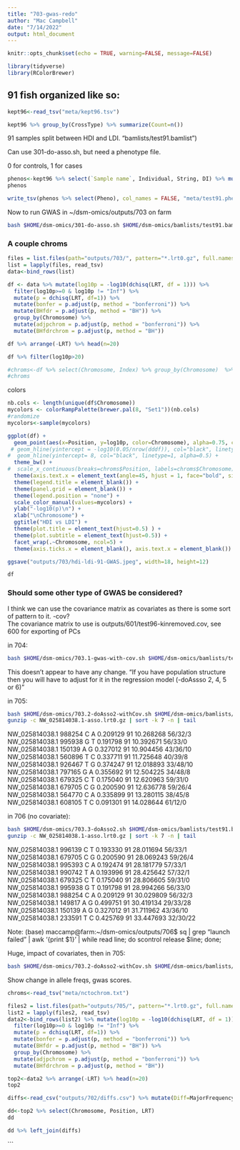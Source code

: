 ```yaml
---
title: "703-gwas-redo"
author: "Mac Campbell"
date: "7/14/2022"
output: html_document
---
```


```r
knitr::opts_chunk$set(echo = TRUE, warning=FALSE, message=FALSE)
```

```r
library(tidyverse)
library(RColorBrewer)
```

## 91 fish organized like so:

```r
kept96<-read_tsv("meta/kept96.tsv")

kept96 %>% group_by(CrossType) %>% summarize(Count=n())
```

91 samples split between HDI and LDI.
"bamlists/test91.bamlist")

Can use 301-do-asso.sh, but need a phenotype file.

0 for controls, 1 for cases      

```r
phenos<-kept96 %>% select(`Sample name`, Individual, String, DI) %>% mutate(Pheno=ifelse(DI=="LowDI",0,1))
phenos

write_tsv(phenos %>% select(Pheno), col_names = FALSE, "meta/test91.pheno")
```


Now to run GWAS in ~/dsm-omics/outputs/703 on farm     

```sh
bash $HOME/dsm-omics/301-do-asso.sh $HOME/dsm-omics/bamlists/test91.bamlist  $HOME/dsm-omics/meta/1mbseqs.txt $HOME/dsm-omics/meta/test91.pheno 
```


### A couple chroms

```r
files = list.files(path="outputs/703/", pattern="*.lrt0.gz", full.names = TRUE)
list = lapply(files, read_tsv)
data<-bind_rows(list)
```
```r
df <- data %>% mutate(log10p = -log10(dchisq(LRT, df = 1))) %>%
  filter(log10p>=0 & log10p != "Inf") %>%
  mutate(p = dchisq(LRT, df=1)) %>%
  mutate(bonfer = p.adjust(p, method = "bonferroni")) %>% 
  mutate(BHfdr = p.adjust(p, method = "BH")) %>%
  group_by(Chromosome) %>%
  mutate(adjpchrom = p.adjust(p, method = "bonferroni")) %>%
  mutate(BHfdrchrom = p.adjust(p, method = "BH"))

df %>% arrange(-LRT) %>% head(n=20)
```


```r
df %>% filter(log10p>20)
```

```r
#chroms<-df %>% select(Chromosome, Index) %>% group_by(Chromosome)  %>% summarize(Position=mean(Index))
#chroms
```
colors      
```r
nb.cols <- length(unique(df$Chromosome))
mycolors <- colorRampPalette(brewer.pal(8, "Set1"))(nb.cols)
#randomize
mycolors<-sample(mycolors)
```

```r
ggplot(df) +
  geom_point(aes(x=Position, y=log10p, color=Chromosome), alpha=0.75, cex=0.5) +
 # geom_hline(yintercept = -log10(0.05/nrow(dddf)), col="black", linetype=2, alpha=0.5) +
#  geom_hline(yintercept= 8, col="black", linetype=1, alpha=0.5) +
  theme_bw() +
#  scale_x_continuous(breaks=chroms$Position, labels=chroms$Chromosome) +
  theme(axis.text.x = element_text(angle=45, hjust = 1, face="bold", size=8)) +
  theme(legend.title = element_blank()) +
  theme(panel.grid = element_blank()) +
  theme(legend.position = "none") +
  scale_color_manual(values=mycolors) +
  ylab("-log10(p)\n") +
  xlab("\nChromosome") +
  ggtitle("HDI vs LDI") +
  theme(plot.title = element_text(hjust=0.5) ) +
  theme(plot.subtitle = element_text(hjust=0.5)) +
  facet_wrap(.~Chromosome, ncol=5) +
  theme(axis.ticks.x = element_blank(), axis.text.x = element_blank())

ggsave("outputs/703/hdi-ldi-91-GWAS.jpeg", width=18, height=12)
```

```r
df
```

### Should some other type of GWAS be considered?

I think we can use the covariance matrix as covariates as there is some sort of pattern to it. -cov?   
The covariance matrix to use is outputs/601/test96-kinremoved.cov, see 600 for exporting of PCs

in 704:
```sh
bash $HOME/dsm-omics/703.1-gwas-with-cov.sh $HOME/dsm-omics/bamlists/test91.bamlist  $HOME/dsm-omics/meta/1mbseqs.txt $HOME/dsm-omics/meta/test91.pheno $HOME/dsm-omics/meta/test91-pcs.tsv
```

This doesn't appear to have any change.
"If you have population structure then you will have to adjust for it in the regression model (-doAssso 2, 4, 5 or 6)"

in 705:
```sh
bash $HOME/dsm-omics/703.2-doAsso2-withCov.sh $HOME/dsm-omics/bamlists/test91.bamlist  $HOME/dsm-omics/meta/NW.txt $HOME/dsm-omics/meta/test91.pheno $HOME/dsm-omics/meta/test91-pcs.tsv
gunzip -c NW_025814038.1-asso.lrt0.gz | sort -k 7 -n | tail
```
NW_025814038.1	988254	C	A	0.209129	91	10.268268	56/32/3
NW_025814038.1	995938	G	T	0.191798	91	10.392671	56/33/0
NW_025814038.1	150139	A	G	0.327012	91	10.904456	43/36/10
NW_025814038.1	560896	T	C	0.337711	91	11.725648	40/39/8
NW_025814038.1	926467	T	G	0.374247	91	12.018893	33/48/10
NW_025814038.1	797165	G	A	0.355692	91	12.504225	34/48/8
NW_025814038.1	679325	C	T	0.175040	91	12.620963	59/31/0
NW_025814038.1	679705	C	G	0.200590	91	12.636778	59/26/4
NW_025814038.1	564770	C	A	0.335899	91	13.280115	38/45/8
NW_025814038.1	608105	T	C	0.091301	91	14.028644	61/12/0

in 706 (no covariate):     
```sh
bash $HOME/dsm-omics/703.3-doAsso2.sh $HOME/dsm-omics/bamlists/test91.bamlist  $HOME/dsm-omics/meta/NW.txt $HOME/dsm-omics/meta/test91.pheno
gunzip -c NW_025814038.1-asso.lrt0.gz | sort -k 7 -n | tail
```
NW_025814038.1	996139	C	T	0.193330	91	28.011694	56/33/1
NW_025814038.1	679705	C	G	0.200590	91	28.069243	59/26/4
NW_025814038.1	995393	C	A	0.192474	91	28.181779	57/33/1
NW_025814038.1	990742	T	A	0.193996	91	28.425642	57/32/1
NW_025814038.1	679325	C	T	0.175040	91	28.806605	59/31/0
NW_025814038.1	995938	G	T	0.191798	91	28.994266	56/33/0
NW_025814038.1	988254	C	A	0.209129	91	30.029809	56/32/3
NW_025814038.1	149817	A	G	0.499751	91	30.419134	29/33/28
NW_025814038.1	150139	A	G	0.327012	91	31.711962	43/36/10
NW_025814038.1	233591	T	C	0.425769	91	33.447693	32/30/22

Note: (base) maccamp@farm:~/dsm-omics/outputs/706$ sq | grep "launch failed" | awk '{print $1}' | while read line; do scontrol release $line; done;

Huge, impact of covariates, then in 705:
```sh
bash $HOME/dsm-omics/703.2-doAsso2-withCov.sh $HOME/dsm-omics/bamlists/test91.bamlist  $HOME/dsm-omics/meta/1mbseqs.txt  $HOME/dsm-omics/meta/test91.pheno $HOME/dsm-omics/meta/test91-pcs.tsv
```


Show change in allele freqs, gwas scores.

```r
chroms<-read_tsv("meta/nctochrom.txt")
```

```r
files2 = list.files(path="outputs/705/", pattern="*.lrt0.gz", full.names = TRUE)
list2 = lapply(files2, read_tsv)
data2<-bind_rows(list2) %>% mutate(log10p = -log10(dchisq(LRT, df = 1))) %>%
  filter(log10p>=0 & log10p != "Inf") %>%
  mutate(p = dchisq(LRT, df=1)) %>%
  mutate(bonfer = p.adjust(p, method = "bonferroni")) %>% 
  mutate(BHfdr = p.adjust(p, method = "BH")) %>%
  group_by(Chromosome) %>%
  mutate(adjpchrom = p.adjust(p, method = "bonferroni")) %>%
  mutate(BHfdrchrom = p.adjust(p, method = "BH"))

top2<-data2 %>% arrange(-LRT) %>% head(n=20)
top2
```


```r
diffs<-read_csv("outputs/702/diffs.csv") %>% mutate(Diff=MajorFrequencyHDI-MajorFrequency)
```
```r
dd<-top2 %>% select(Chromosome, Position, LRT)
dd
```

```r
dd %>% left_join(diffs)
```

```
